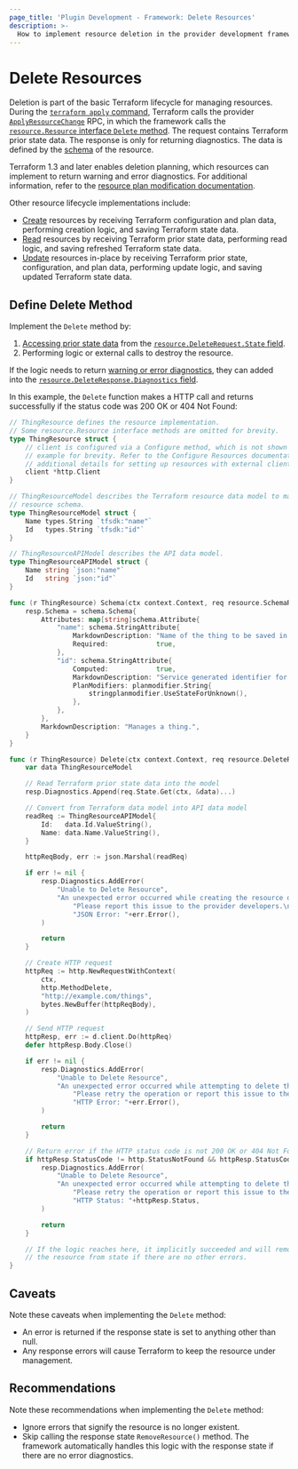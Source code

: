 ```yaml
---
page_title: 'Plugin Development - Framework: Delete Resources'
description: >-
  How to implement resource deletion in the provider development framework.
---
```


# Delete Resources

Deletion is part of the basic Terraform lifecycle for managing resources. During the [`terraform apply` command](/terraform/cli/commands/apply), Terraform calls the provider [`ApplyResourceChange`](/terraform/plugin/framework/internals/rpcs#applyresourcechange-rpc) RPC, in which the framework calls the [`resource.Resource` interface `Delete` method](https://pkg.go.dev/github.com/hashicorp/terraform-plugin-framework/resource#Resource.Delete). The request contains Terraform prior state data. The response is only for returning diagnostics. The data is defined by the [schema](/terraform/plugin/framework/schemas) of the resource.

Terraform 1.3 and later enables deletion planning, which resources can implement to return warning and error diagnostics. For additional information, refer to the [resource plan modification documentation](/terraform/plugin/framework/resources/plan-modification#resource-destroy-plan-diagnostics).

Other resource lifecycle implementations include:

- [Create](/terraform/plugin/framework/resources/create) resources by receiving Terraform configuration and plan data, performing creation logic, and saving Terraform state data.
- [Read](/terraform/plugin/framework/resources/read) resources by receiving Terraform prior state data, performing read logic, and saving refreshed Terraform state data.
- [Update](/terraform/plugin/framework/resources/update) resources in-place by receiving Terraform prior state, configuration, and plan data, performing update logic, and saving updated Terraform state data.

## Define Delete Method

Implement the `Delete` method by:

1. [Accessing prior state data](/terraform/plugin/framework/accessing-values) from the [`resource.DeleteRequest.State` field](https://pkg.go.dev/github.com/hashicorp/terraform-plugin-framework/resource#DeleteRequest.State).
1. Performing logic or external calls to destroy the resource.

If the logic needs to return [warning or error diagnostics](/terraform/plugin/framework/diagnostics), they can added into the [`resource.DeleteResponse.Diagnostics` field](https://pkg.go.dev/github.com/hashicorp/terraform-plugin-framework/resource#DeleteResponse.Diagnostics).

In this example, the `Delete` function makes a HTTP call and returns successfully if the status code was 200 OK or 404 Not Found:

```go
// ThingResource defines the resource implementation.
// Some resource.Resource interface methods are omitted for brevity.
type ThingResource struct {
    // client is configured via a Configure method, which is not shown in this
    // example for brevity. Refer to the Configure Resources documentation for
    // additional details for setting up resources with external clients.
    client *http.Client
}

// ThingResourceModel describes the Terraform resource data model to match the
// resource schema.
type ThingResourceModel struct {
    Name types.String `tfsdk:"name"`
    Id   types.String `tfsdk:"id"`
}

// ThingResourceAPIModel describes the API data model.
type ThingResourceAPIModel struct {
    Name string `json:"name"`
    Id   string `json:"id"`
}

func (r ThingResource) Schema(ctx context.Context, req resource.SchemaRequest, resp *resource.SchemaResponse) {
    resp.Schema = schema.Schema{
        Attributes: map[string]schema.Attribute{
            "name": schema.StringAttribute{
                MarkdownDescription: "Name of the thing to be saved in the service.",
                Required:            true,
            },
            "id": schema.StringAttribute{
                Computed:            true,
                MarkdownDescription: "Service generated identifier for the thing.",
                PlanModifiers: planmodifier.String{
                    stringplanmodifier.UseStateForUnknown(),
                },
            },
        },
        MarkdownDescription: "Manages a thing.",
    }
}

func (r ThingResource) Delete(ctx context.Context, req resource.DeleteRequest, resp *resource.DeleteResponse) {
    var data ThingResourceModel

    // Read Terraform prior state data into the model
    resp.Diagnostics.Append(req.State.Get(ctx, &data)...)

    // Convert from Terraform data model into API data model
    readReq := ThingResourceAPIModel{
        Id:   data.Id.ValueString(),
        Name: data.Name.ValueString(),
    }

    httpReqBody, err := json.Marshal(readReq)

    if err != nil {
        resp.Diagnostics.AddError(
            "Unable to Delete Resource",
            "An unexpected error occurred while creating the resource d request. "+
                "Please report this issue to the provider developers.\n\n"+
                "JSON Error: "+err.Error(),
        )

        return
    }

    // Create HTTP request
    httpReq := http.NewRequestWithContext(
        ctx,
        http.MethodDelete,
        "http://example.com/things",
        bytes.NewBuffer(httpReqBody),
    )

    // Send HTTP request
    httpResp, err := d.client.Do(httpReq)
    defer httpResp.Body.Close()

    if err != nil {
        resp.Diagnostics.AddError(
            "Unable to Delete Resource",
            "An unexpected error occurred while attempting to delete the resource. "+
                "Please retry the operation or report this issue to the provider developers.\n\n"+
                "HTTP Error: "+err.Error(),
        )

        return
    }

    // Return error if the HTTP status code is not 200 OK or 404 Not Found
    if httpResp.StatusCode != http.StatusNotFound && httpResp.StatusCode != http.StatusOK {
        resp.Diagnostics.AddError(
            "Unable to Delete Resource",
            "An unexpected error occurred while attempting to delete the resource. "+
                "Please retry the operation or report this issue to the provider developers.\n\n"+
                "HTTP Status: "+httpResp.Status,
        )

        return
    }

    // If the logic reaches here, it implicitly succeeded and will remove
    // the resource from state if there are no other errors.
}
```

## Caveats

Note these caveats when implementing the `Delete` method:

* An error is returned if the response state is set to anything other than null.
* Any response errors will cause Terraform to keep the resource under management.

## Recommendations

Note these recommendations when implementing the `Delete` method:

* Ignore errors that signify the resource is no longer existent.
* Skip calling the response state `RemoveResource()` method. The framework automatically handles this logic with the response state if there are no error diagnostics.
